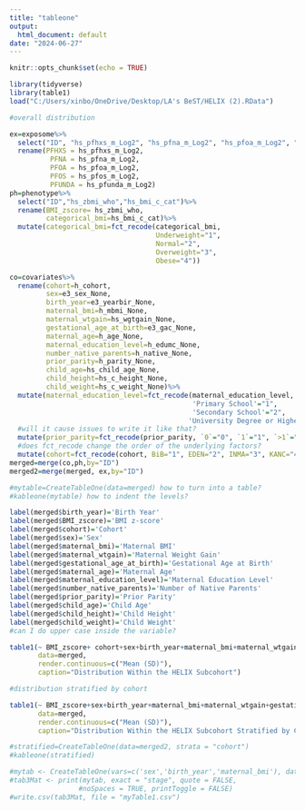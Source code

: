 ---
title: "tableone"
output:
  html_document: default
date: "2024-06-27"
---

```{r setup, include=FALSE, error=FALSE}
knitr::opts_chunk$set(echo = TRUE)
```
```{r, include=FALSE, error=FALSE}
library(tidyverse)
library(table1)
load("C:/Users/xinbo/OneDrive/Desktop/LA's BeST/HELIX (2).RData")

```

```{r full table, error=FALSE,results="asis"}
#overall distribution

ex=exposome%>%
  select("ID", "hs_pfhxs_m_Log2", "hs_pfna_m_Log2", "hs_pfoa_m_Log2", "hs_pfos_m_Log2", "hs_pfunda_m_Log2")%>%
  rename(PFHXS = hs_pfhxs_m_Log2,
          PFNA = hs_pfna_m_Log2,
          PFOA = hs_pfoa_m_Log2,
          PFOS = hs_pfos_m_Log2,
          PFUNDA = hs_pfunda_m_Log2)
ph=phenotype%>%
  select("ID","hs_zbmi_who","hs_bmi_c_cat")%>%
  rename(BMI_zscore= hs_zbmi_who, 
         categorical_bmi=hs_bmi_c_cat)%>%
  mutate(categorical_bmi=fct_recode(categorical_bmi, 
                                    Underweight="1",
                                    Normal="2", 
                                    Overweight="3", 
                                    Obese="4"))

co=covariates%>%
  rename(cohort=h_cohort,
         sex=e3_sex_None, 
         birth_year=e3_yearbir_None, 
         maternal_bmi=h_mbmi_None, 
         maternal_wtgain=hs_wgtgain_None, 
         gestational_age_at_birth=e3_gac_None, 
         maternal_age=h_age_None, 
         maternal_education_level=h_edumc_None, 
         number_native_parents=h_native_None, 
         prior_parity=h_parity_None, 
         child_age=hs_child_age_None, 
         child_height=hs_c_height_None, 
         child_weight=hs_c_weight_None)%>%
  mutate(maternal_education_level=fct_recode(maternal_education_level, 
                                             'Primary School'="1",
                                             'Secondary School'="2",
                                            'University Degree or Higher'="3"))%>%
  #will it cause issues to write it like that?
  mutate(prior_parity=fct_recode(prior_parity, `0`="0", `1`="1", `>1`="2"))%>%
  #does fct_recode change the order of the underlying factors?
  mutate(cohort=fct_recode(cohort, BiB="1", EDEN="2", INMA="3", KANC="4", MoBa="5", RHEA="6"))
merged=merge(co,ph,by="ID")
merged2=merge(merged, ex,by="ID")

#mytable=CreateTableOne(data=merged) how to turn into a table?
#kableone(mytable) how to indent the levels?

label(merged$birth_year)='Birth Year'
label(merged$BMI_zscore)='BMI z-score'
label(merged$cohort)='Cohort'
label(merged$sex)='Sex'
label(merged$maternal_bmi)='Maternal BMI'
label(merged$maternal_wtgain)='Maternal Weight Gain'
label(merged$gestational_age_at_birth)='Gestational Age at Birth'
label(merged$maternal_age)='Maternal Age'
label(merged$maternal_education_level)='Maternal Education Level'
label(merged$number_native_parents)='Number of Native Parents'
label(merged$prior_parity)='Prior Parity'
label(merged$child_age)='Child Age'
label(merged$child_height)='Child Height'
label(merged$child_weight)='Child Weight'
#can I do upper case inside the variable?

table1(~ BMI_zscore+ cohort+sex+birth_year+maternal_bmi+maternal_wtgain+gestational_age_at_birth+maternal_age+maternal_education_level+number_native_parents+prior_parity+child_age+child_height+child_weight,
       data=merged, 
       render.continuous=c("Mean (SD)"), 
       caption="Distribution Within the HELIX Subcohort")
```

```{r}
#distribution stratified by cohort

table1(~ BMI_zscore+sex+birth_year+maternal_bmi+maternal_wtgain+gestational_age_at_birth+maternal_age+maternal_education_level+number_native_parents+prior_parity+child_age+child_height+child_weight| cohort, 
       data=merged, 
       render.continuous=c("Mean (SD)"), 
       caption="Distribution Within the HELIX Subcohort Stratified by Cohort")

#stratified=CreateTableOne(data=merged2, strata = "cohort")
#kableone(stratified)
```
```{r}

#mytab <- CreateTableOne(vars=c('sex','birth_year','maternal_bmi'), data=merged)
#tab3Mat <- print(mytab, exact = "stage", quote = FALSE,
                 #noSpaces = TRUE, printToggle = FALSE)
#write.csv(tab3Mat, file = "myTable1.csv")
```


